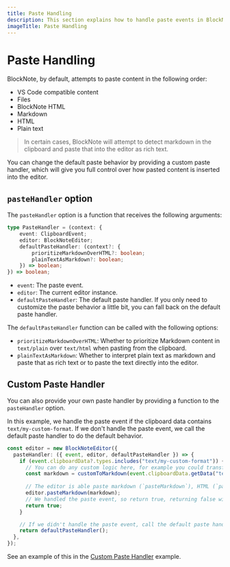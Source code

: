 ```yaml
---
title: Paste Handling
description: This section explains how to handle paste events in BlockNote.
imageTitle: Paste Handling
---
```




# Paste Handling

BlockNote, by default, attempts to paste content in the following order:

-   VS Code compatible content
-   Files
-   BlockNote HTML
-   Markdown
-   HTML
-   Plain text

> In certain cases, BlockNote will attempt to detect markdown in the clipboard and paste that into the editor as rich text.

You can change the default paste behavior by providing a custom paste handler, which will give you full control over how pasted content is inserted into the editor.

## `pasteHandler` option

The `pasteHandler` option is a function that receives the following arguments:

```ts
type PasteHandler = (context: {
    event: ClipboardEvent;
    editor: BlockNoteEditor;
    defaultPasteHandler: (context?: {
        prioritizeMarkdownOverHTML?: boolean;
        plainTextAsMarkdown?: boolean;
    }) => boolean;
}) => boolean;
```

-   `event`: The paste event.
-   `editor`: The current editor instance.
-   `defaultPasteHandler`: The default paste handler. If you only need to customize the paste behavior a little bit, you can fall back on the default paste handler.

The `defaultPasteHandler` function can be called with the following options:

-   `prioritizeMarkdownOverHTML`: Whether to prioritize Markdown content in `text/plain` over `text/html` when pasting from the clipboard.
-   `plainTextAsMarkdown`: Whether to interpret plain text as markdown and paste that as rich text or to paste the text directly into the editor.


## Custom Paste Handler

You can also provide your own paste handler by providing a function to the `pasteHandler` option.

In this example, we handle the paste event if the clipboard data contains `text/my-custom-format`. If we don't handle the paste event, we call the default paste handler to do the default behavior.

```ts
const editor = new BlockNoteEditor({
  pasteHandler: ({ event, editor, defaultPasteHandler }) => {
    if (event.clipboardData?.types.includes("text/my-custom-format")) {
      // You can do any custom logic here, for example you could transform the clipboard data before pasting it
      const markdown = customToMarkdown(event.clipboardData.getData("text/my-custom-format"));
      
      // The editor is able paste markdown (`pasteMarkdown`), HTML (`pasteHTML`), or plain text (`pasteText`)
      editor.pasteMarkdown(markdown);
      // We handled the paste event, so return true, returning false will cancel the paste event
      return true;
    }

    // If we didn't handle the paste event, call the default paste handler to do the default behavior
    return defaultPasteHandler();
  },
});
```

See an example of this in the [Custom Paste Handler](/examples/basic/custom-paste-handler) example.
